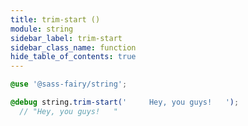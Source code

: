 ```yaml
---
title: trim-start ()
module: string
sidebar_label: trim-start
sidebar_class_name: function
hide_table_of_contents: true
---
```


<DocPage fieldName="trim-start" fieldType="function" spec={Spec} />

```scss
@use '@sass-fairy/string';

@debug string.trim-start('     Hey, you guys!   ');
  // "Hey, you guys!   "
```
